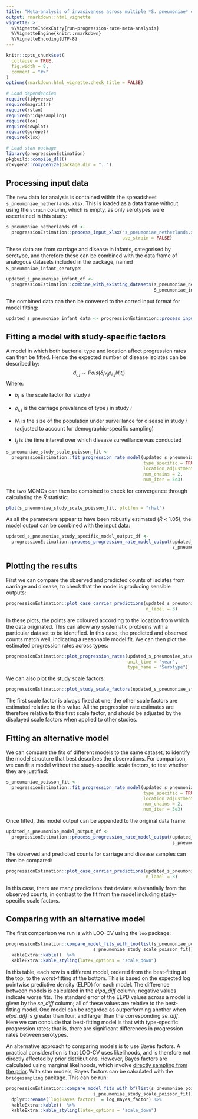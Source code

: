 ```yaml
---
title: "Meta-analysis of invasiveness across multiple *S. pneumoniae* datasets"
output: rmarkdown::html_vignette
vignette: >
  %\VignetteIndexEntry{run-progression-rate-meta-analysis}
  %\VignetteEngine{knitr::rmarkdown}
  %\VignetteEncoding{UTF-8}
---
```


```r
knitr::opts_chunk$set(
  collapse = TRUE,
  fig.width = 8,
  comment = "#>"
)
options(rmarkdown.html_vignette.check_title = FALSE)
```

```r
# Load dependencies
require(tidyverse)
require(magrittr)
require(rstan)
require(bridgesampling)
require(loo)
require(cowplot)
require(ggrepel)
require(xlsx)

# Load stan package
library(progressionEstimation)
pkgbuild::compile_dll()
roxygen2::roxygenize(package.dir = "..")
```

## Processing input data

The new data for analysis is contained within the spreadsheet `s_pneumoniae_netherlands.xlsx`. This is loaded as a data frame without using the `strain` column, which is empty, as only serotypes were ascertained in this study:

```r

s_pneumoniae_netherlands_df <-
  progressionEstimation::process_input_xlsx("s_pneumoniae_netherlands.xlsx",
                                            use_strain = FALSE)

```

These data are from carriage and disease in infants, categorised by serotype, and therefore these can be combined with the data frame of analogous datasets included in the package, named `S_pneumoniae_infant_serotype`:

```r

updated_s_pneumoniae_infant_df <- 
  progressionEstimation::combine_with_existing_datasets(s_pneumoniae_netherlands_df,
                                                        S_pneumoniae_infant_serotype)

```

The combined data can then be convered to the corred input format for model fitting:

``` r

updated_s_pneumoniae_infant_data <- progressionEstimation::process_input_data(updated_s_pneumoniae_infant_df)

```

## Fitting a model with study-specific factors

A model in which both bacterial type and location affect progression rates can then be fitted. Hence the expected number of disease isolates can be described by:
$$d_{i,j} \sim Pois(\delta_{i}\nu_{j}\rho_{i,j}N_{i}t_{i})$$
Where:

* $\delta_{i}$ is the scale factor for study $i$

* $\rho_{i,j}$ is the carriage prevalence of type $j$ in study $i$

* $N_{i}$ is the size of the population under surveillance for disease in study $i$ (adjusted to account for demographic-specific sampling)

* $t_{i}$ is the time interval over which disease surveillance was conducted

``` r

s_pneumoniae_study_scale_poisson_fit <- 
  progressionEstimation::fit_progression_rate_model(updated_s_pneumoniae_infant_data,
                                                    type_specific = TRUE,
                                                    location_adjustment = TRUE,
                                                    num_chains = 2,
                                                    num_iter = 5e3)

```

The two MCMCs can then be combined to check for convergence through calculating the $\hat{R}$ statistic:

``` r

plot(s_pneumoniae_study_scale_poisson_fit, plotfun = "rhat")

```

As all the parameters appear to have been robustly estimated ($\hat{R}$ < 1.05), the model output can be combined with the input data:

``` r

updated_s_pneumoniae_study_specific_model_output_df <-
  progressionEstimation::process_progression_rate_model_output(updated_s_pneumoniae_infant_df,
                                                               s_pneumoniae_study_scale_poisson_fit)

```

## Plotting the results

First we can compare the observed and predicted counts of isolates from carriage and disease, to check that the model is producing sensible outputs:

``` r

progressionEstimation::plot_case_carrier_predictions(updated_s_pneumoniae_study_specific_model_output_df,
                                                     n_label = 3)

```

In these plots, the points are coloured according to the location from which the data originated. This can allow any systematic problems with a particular dataset to be identified. In this case, the predicted and observed counts match well, indicating a reasonable model fit. We can then plot the estimated progression rates across types:

``` r

progressionEstimation::plot_progression_rates(updated_s_pneumoniae_study_specific_model_output_df,
                                              unit_time = "year",
                                              type_name = "Serotype")

```

We can also plot the study scale factors:

``` r

progressionEstimation::plot_study_scale_factors(updated_s_pneumoniae_study_specific_model_output_df)

```

The first scale factor is always fixed at one; the other scale factors are estimated relative to this value. All the progression rate estimates are therefore relative to this first scale factor, and should be adjusted by the displayed scale factors when applied to other studies.

## Fitting an alternative model

We can compare the fits of different models to the same dataset, to identify the model structure that best describes the observations. For comparison, we can fit a model without the study-specific scale factors, to test whether they are justified:

```r

s_pneumoniae_poisson_fit <- 
  progressionEstimation::fit_progression_rate_model(updated_s_pneumoniae_infant_data,
                                                    type_specific = TRUE,
                                                    location_adjustment = FALSE,
                                                    num_chains = 2,
                                                    num_iter = 5e3)
```

Once fitted, this model output can be appended to the original data frame:

``` r

updated_s_pneumoniae_model_output_df <-
  progressionEstimation::process_progression_rate_model_output(updated_s_pneumoniae_infant_df,
                                                               s_pneumoniae_poisson_fit)

```

The observed and predicted counts for carriage and disease samples can then be compared:

``` r

progressionEstimation::plot_case_carrier_predictions(updated_s_pneumoniae_model_output_df,
                                                     n_label = 3)

```

In this case, there are many predictions that deviate substantially from the observed counts, in contrast to the fit from the model including study-specific scale factors.

## Comparing with an alternative model

The first comparison we run is with LOO-CV using the `loo` package:

``` r

progressionEstimation::compare_model_fits_with_loo(list(s_pneumoniae_poisson_fit,
                                 s_pneumoniae_study_scale_poisson_fit)) %>%
  kableExtra::kable()  %>%
  kableExtra::kable_styling(latex_options = "scale_down")

```

In this table, each row is a different model, ordered from the best-fitting at the top, to the worst-fitting at the bottom. This is based on the expected log pointwise predictive density (ELPD) for each model. The difference between  models is calculated in the *elpd_diff* column; negative values indicate worse fits. The standard error of the ELPD values across a model is given by the *se_diff* column; all of these values are relative to the best-fitting model. One model can be regarded as outperforming another when *elpd_diff* is greater than four, and larger than the corresponding *se_diff*. Here we can conclude that best-fitting model is that with type-specific progression rates; that is, there are significant differences in progression rates between serotypes.

An alternative approach to comparing models is to use Bayes factors. A practical consideration is that LOO-CV uses likelihoods, and is therefore not directly affected by prior distributions. However, Bayes factors are calculated using marginal likelihoods, which involve [directly sampling from the prior](https://www.ncbi.nlm.nih.gov/pmc/articles/PMC5699790/). With stan models, Bayes factors can be calculated with the `bridgesampling` package. This can be run: 

``` r

progressionEstimation::compare_model_fits_with_bf(list(s_pneumoniae_poisson_fit,
                                 s_pneumoniae_study_scale_poisson_fit)) %>%
  dplyr::rename(`log(Bayes factor)` = log_Bayes_factor) %>%
  kableExtra::kable()  %>%
  kableExtra::kable_styling(latex_options = "scale_down")

```
